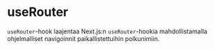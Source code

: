 
# useRouter

`useRouter`-hook laajentaa Next.js:n `useRouter`-hookia mahdollistamalla ohjelmalliset navigoinnit paikallistettuihin polkunimiin.

<UseRouterExample />
